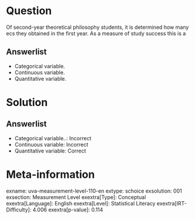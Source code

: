 Question
========

Of second-year theoretical philosophy students, it is determined how many ecs they obtained in the first year. As a measure of study success this is a

Answerlist
----------

* Categorical variable.
* Continuous variable.
* Quantitative variable.

Solution
========

Answerlist
----------

* Categorical variable..: Incorrect
* Continuous variable: Incorrect
* Quantitative variable: Correct

Meta-information
================
exname: uva-measurement-level-110-en
extype: schoice
exsolution: 001
exsection: Measurement Level
exextra[Type]: Conceptual
exextra[Language]: English
exextra[Level]: Statistical Literacy
exextra[IRT-Difficulty]: 4.006
exextra[p-value]: 0.114
